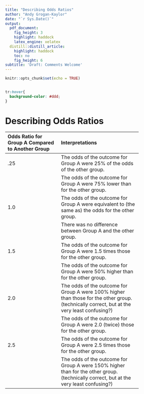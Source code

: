 ```yaml
---
title: "Describing Odds Ratios"
author: "Andy Grogan-Kaylor"
date: "`r Sys.Date()`"
output:
  pdf_document:
    fig_height: 3
    highlight: haddock
    latex_engine: xelatex
  distill::distill_article:
    highlight: haddock
    toc: no
    fig_height: 6
subtitle: 'Draft: Comments Welcome'
---
```


```r

knitr::opts_chunk$set(echo = TRUE)
 
```

```css

tr:hover{
  background-color: #ddd;
} 

```

# Describing Odds Ratios

-------------------------------------------------------------
Odds Ratio for Group A   Interpretations
Compared to Another
Group
------------------------ ------------------------------------
.25                       The odds of the outcome for Group A
                          were 25% of the odds of the other 
                          group.
                          
                          The odds of the outcome for Group A
                          were 75% lower than for the other 
                          group.
                                    
1.0                       The odds of the outcome for Group A
                          were equivalent to (the same as)
                          the odds for the other group.
                          
                          There was no difference between Group A
                          and the other group.
                          
1.5                       The odds of the outcome for Group A
                          were 1.5 times those for the other 
                          group.
                          
                          The odds of the outcome for Group A
                          were 50% higher than for the other 
                          group.
                          
2.0                       The odds of the outcome for Group A 
                          were 100% higher than those for the
                          other group. (technically correct,
                          but at the very least confusing?)
                          
                          The odds of the outcome for Group A
                          were 2.0 (twice) those for the other
                          group.
                          
2.5                       The odds of the outcome for Group A
                          were 2.5 times those for the other 
                          group.
                          
                          The odds of the outcome for Group A
                          were 150% higher than for the other
                          group. (technically correct,
                          but at the very least confusing?)
                          
-------------------------------------------------------------

